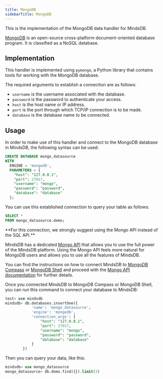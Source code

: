 ```yaml
---
title: MongoDB
sidebarTitle: MongoDB
---
```


This is the implementation of the MongoDB data handler for MindsDB.

[MongoDB](https://www.mongodb.com/) is an open-source cross-platform document-oriented database program. It is classified as a NoSQL database.

## Implementation

This handler is implemented using `pymongo`, a Python library that contains tools for working with the MongoDB database.

The required arguments to establish a connection are as follows:

* `username` is the username associated with the database.
* `password` is the password to authenticate your access.
* `host` is the host name or IP address.
* `port` is the port through which TCP/IP connection is to be made.
* `database` is the database name to be connected.

## Usage

In order to make use of this handler and connect to the MongoDB database in MindsDB, the following syntax can be used:

```sql
CREATE DATABASE mongo_datasource
WITH
  ENGINE = 'mongodb',
  PARAMETERS = {
    "host": "127.0.0.1",
    "port": 27017,
    "username": "mongo",
    "password": "password",
    "database": "database"
  };
```

You can use this established connection to query your table as follows:

```sql
SELECT *
FROM mongo_datasource.demo;
```

<Warning>
**For this connection, we strongly suggest using the Mongo API instead of the SQL API.**

MindsDB has a dedicated [Mongo API](/mongo/collection-structure/) that allows you to use the full power of the MindsDB platform.
Using the Mongo API feels more natural for MongoDB users and allows you to use all the features of MindsDB.

You can find the instructions on how to connect MindsDB to [MongoDB Compass](/connect/mongo-compass) or [MongoDB Shell](/connect/mongo-shell) and proceed with the [Mongo API documentation](/mongo/collection-structure/) for further details.
</Warning>

<Tip>
Once you connected MindsDB to MongoDB Compass or MongoDB Shell, you can run this command to connect your database to MindsDB:

```sql
test> use mindsdb
mindsdb> db.databases.insertOne({
            'name': 'mongo_datasource',
            'engine': 'mongodb',
            'connection_args': {
                "host": "127.0.0.1",
                "port": 27017,
                "username": "mongo",
                "password": "password",
                "database": "database"
            }
        })
```

Then you can query your data, like this:

```sql
mindsdb> use mongo_datasource
mongo_datasource> db.demo.find({}).limit(3)
```
</Tip>
